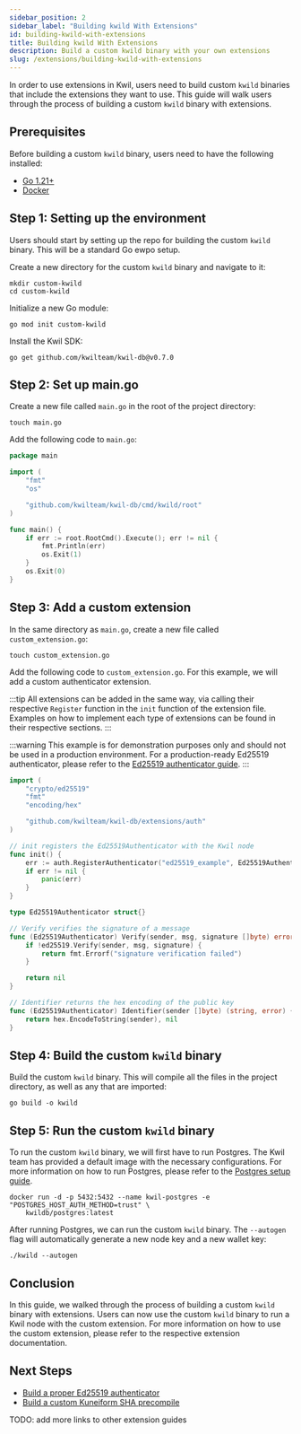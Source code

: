 ```yaml
---
sidebar_position: 2
sidebar_label: "Building kwild With Extensions"
id: building-kwild-with-extensions
title: Building kwild With Extensions
description: Build a custom kwild binary with your own extensions
slug: /extensions/building-kwild-with-extensions
---
```


In order to use extensions in Kwil, users need to build custom `kwild` binaries that include the extensions they want to use.
This guide will walk users through the process of building a custom `kwild` binary with extensions.

## Prerequisites

Before building a custom `kwild` binary, users need to have the following installed:
- [Go 1.21+](https://golang.org/doc/install)
- [Docker](https://docs.docker.com/get-docker/)

## Step 1: Setting up the environment

Users should start by setting up the repo for building the custom `kwild` binary. This will be a standard Go ewpo setup.

Create a new directory for the custom `kwild` binary and navigate to it:

```shell
mkdir custom-kwild
cd custom-kwild
```

Initialize a new Go module:

```shell
go mod init custom-kwild
```

Install the Kwil SDK:
    
```shell
go get github.com/kwilteam/kwil-db@v0.7.0
```

## Step 2: Set up main.go

Create a new file called `main.go` in the root of the project directory:

```shell
touch main.go
```

Add the following code to `main.go`:

```go title="main.go"
package main

import (
	"fmt"
	"os"

	"github.com/kwilteam/kwil-db/cmd/kwild/root"
)

func main() {
	if err := root.RootCmd().Execute(); err != nil {
		fmt.Println(err)
		os.Exit(1)
	}
	os.Exit(0)
}
```

## Step 3: Add a custom extension

In the same directory as `main.go`, create a new file called `custom_extension.go`:

```shell
touch custom_extension.go
```

Add the following code to `custom_extension.go`. For this example, we will add a custom authenticator extension.

:::tip
All extensions can be added in the same way, via calling their respective `Register` function
in the `init` function of the extension file.
Examples on how to implement each type of extensions can be found in their respective sections.
:::

:::warning
This example is for demonstration purposes only and should not be used in a production environment.
For a production-ready Ed25519 authenticator, please refer to the [Ed25519 authenticator guide](/docs/extensions/example-ed25519).
:::

```go title="custom_extension.go"
import (
    "crypto/ed25519"
    "fmt"
    "encoding/hex"

    "github.com/kwilteam/kwil-db/extensions/auth"
)

// init registers the Ed25519Authenticator with the Kwil node
func init() {
    err := auth.RegisterAuthenticator("ed25519_example", Ed25519Authenticator{})
    if err != nil {
        panic(err)
    }
}

type Ed25519Authenticator struct{}

// Verify verifies the signature of a message
func (Ed25519Authenticator) Verify(sender, msg, signature []byte) error {
    if !ed25519.Verify(sender, msg, signature) {
        return fmt.Errorf("signature verification failed")
    }

    return nil
}

// Identifier returns the hex encoding of the public key
func (Ed25519Authenticator) Identifier(sender []byte) (string, error) {
    return hex.EncodeToString(sender), nil
}
```

## Step 4: Build the custom `kwild` binary

Build the custom `kwild` binary. This will compile all the files in the project directory, as well as any that are imported:

```shell
go build -o kwild
```

## Step 5: Run the custom `kwild` binary

To run the custom `kwild` binary, we will first have to run Postgres. The Kwil team has provided a default image
with the necessary configurations. For more information on how to run Postgres, please refer to the [Postgres setup guide](/docs/daemon/installation#postgresql).

```shell
docker run -d -p 5432:5432 --name kwil-postgres -e "POSTGRES_HOST_AUTH_METHOD=trust" \ 
    kwildb/postgres:latest
```

After running Postgres, we can run the custom `kwild` binary. The `--autogen` flag will automatically generate a new node key and a new wallet key:

```shell
./kwild --autogen
```

## Conclusion

In this guide, we walked through the process of building a custom `kwild` binary with extensions.
Users can now use the custom `kwild` binary to run a Kwil node with the custom extension.
For more information on how to use the custom extension, please refer to the respective extension documentation.

## Next Steps

- [Build a proper Ed25519 authenticator](/docs/extensions/example-ed25519)
- [Build a custom Kuneiform SHA precompile](/docs/extensions/precompiles/sha)

TODO: add more links to other extension guides